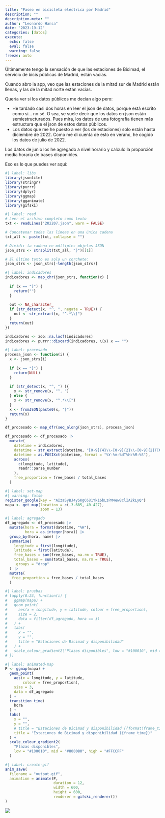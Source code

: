 ```yaml
---
title: "Paseo en bicicleta eléctrica por Madrid"
description: ""
description-meta: ""
author: "Leonardo Hansa"
date: "2023-10-12"
categories: [datos]
execute: 
  echo: false
  eval: false
  warning: false
freeze: auto
---
```


Últimamente tengo la sensación de que las estaciones de Bicimad, el servicio de bicis públicas de Madrid, están vacías.

Cuando abro la app, veo que las estaciones de la mitad sur de Madrid están llenas, y las de la mitad norte están vacías. 

Quería ver si los datos públicos me decían algo pero: 

- He tardado casi dos horas en leer el json de datos, porque está escrito como si... no sé. O sea, se suele decir que los datos en json están semiestructurados. Pues mira, los datos de una fotografía tienen más estructura que el json de estos datos públicos. 
- Los datos que me he puesto a ver (los de estaciones) solo están hasta diciembre de 2022. Como me di cuenta de esto en verano, he cogido los datos de julio de 2022.


Los datos de junio los he agregado a nivel horario y calculo la proporción media horaria de bases disponibles. 

Eso es lo que puedes ver aquí: 

```r
#| label: libs
library(jsonlite)
library(stringr)
library(purrr)
library(dplyr)
library(ggmap)
library(gganimate)
library(gifski)
```


```r
#| label: read
# Leer el archivo completo como texto
txt <- readLines("202207.json", warn = FALSE)

# Concatenar todas las líneas en una única cadena
txt_all <- paste(txt, collapse = "")

# Dividir la cadena en múltiples objetos JSON
json_strs <- strsplit(txt_all, "}")[[1]]

# El último texto es solo un corchete:
json_strs <- json_strs[-length(json_strs)]
```

```r
#| label: indicadores
indicadores <- map_chr(json_strs, function(x) {
  
  if (x == "]") {
    return("")
  }
  
  out <- NA_character_
  if (str_detect(x, "^, ", negate = TRUE)) {
    out <- str_extract(x, "^.*\\[")
  }
  return(out)
})

indicadores <- zoo::na.locf(indicadores)
indicadores <- purrr::discard(indicadores, \(x) x == "")
```


```r
#| label: procesado
procesa_json <- function(i) {
  x <- json_strs[i]
  
  if (x == "]") {
    return(NULL)
  }
  
  if (str_detect(x, "^, ") ){
    x <- str_remove(x, "^, ")
  } else {
    x <- str_remove(x, "^.*\\[")
  }
  x <- fromJSON(paste0(x, "}"))
  return(x)
}

df_procesado <- map_dfr(seq_along(json_strs), procesa_json)

df_procesado <- df_procesado |> 
  mutate(
    datetime = indicadores, 
    datetime = str_extract(datetime, "[0-9]{4}\\-[0-9]{2}\\-[0-9]{2}T[0-9]{2}:[0-9]{2}:[0-9]{2}"), 
    datetime = as.POSIXct(datetime, format = "%Y-%m-%dT%H:%M:%S"), 
    across(
      c(longitude, latitude),
      readr::parse_number
    ), 
    free_proportion = free_bases / total_bases
  )
```

```r
#| label: set-map
#| warning: false
register_google(key = "AIzaSyBJ4ySKgC681Yk16bLzPM4ew8clIA2kLyQ")
mapa <- get_map(location = c(-3.685, 40.427), 
                zoom = 13)

```



```r
#| label: agregado
df_agregado <- df_procesado |> 
  mutate(hora = format(datetime, "%H"), 
         hora = as.integer(hora)) |> 
  group_by(hora, name) |> 
  summarise(
    longitude = first(longitude), 
    latitude = first(latitude), 
    free_bases = sum(free_bases, na.rm = TRUE), 
    total_bases = sum(total_bases, na.rm = TRUE), 
    .groups = "drop"
  ) |> 
  mutate(
   free_proportion = free_bases / total_bases
  )
```

```r
#| label: pruebas
# lapply(0:23, function(i) {
#   ggmap(mapa) +
#   geom_point(
#     aes(x = longitude, y = latitude, colour = free_proportion),
#     size = 2, 
#     data = filter(df_agregado, hora == i)
#   ) + 
#   labs(
#     x = "", 
#     y = "",
#     title = "Estaciones de Bicimad y disponibilidad"
#   ) + 
#   scale_colour_gradient2("Plazas disponibles", low = "#100010", mid = "#800080", high = "#FFCCFF") 
# })

```


```r
#| label: animated-map
P <- ggmap(mapa) +
  geom_point(
    aes(x = longitude, y = latitude, 
        colour = free_proportion),
    size = 3, 
    data = df_agregado
  ) + 
  transition_time(
    hora
  ) + 
  labs(
    x = "", 
    y = "",
    # title = "Estaciones de Bicimad y disponibilidad ({format(frame_time, '%Y-%m-%d %Hh')})"
    title = "Estaciones de Bicimad y disponibilidad ({frame_time})"
  ) + 
  scale_colour_gradient2(
    "Plazas disponibles", 
    low = "#100010", mid = "#800080", high = "#FFCCFF"
  ) 
```

```r
#| label: create-gif
anim_save(
  filename = "output.gif", 
  animation = animate(P, 
                      duration = 12,
                      width = 600, 
                      height = 600, 
                      renderer = gifski_renderer())
)
```

![](output.gif)






